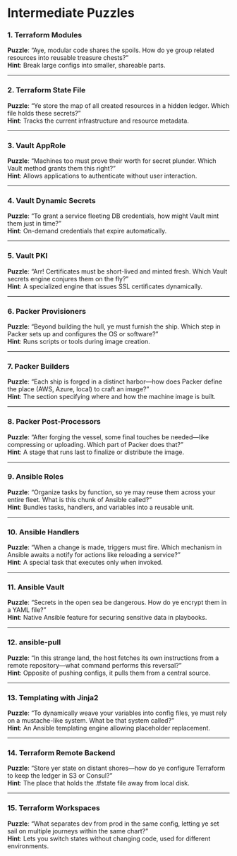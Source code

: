 # Intermediate Puzzles

### 1. Terraform Modules
**Puzzle**: “Aye, modular code shares the spoils. How do ye group related resources into reusable treasure chests?”  
**Hint**: Break large configs into smaller, shareable parts.

---

### 2. Terraform State File
**Puzzle**: “Ye store the map of all created resources in a hidden ledger. Which file holds these secrets?”  
**Hint**: Tracks the current infrastructure and resource metadata.

---

### 3. Vault AppRole
**Puzzle**: “Machines too must prove their worth for secret plunder. Which Vault method grants them this right?”  
**Hint**: Allows applications to authenticate without user interaction.

---

### 4. Vault Dynamic Secrets
**Puzzle**: “To grant a service fleeting DB credentials, how might Vault mint them just in time?”  
**Hint**: On-demand credentials that expire automatically.

---

### 5. Vault PKI
**Puzzle**: “Arr! Certificates must be short-lived and minted fresh. Which Vault secrets engine conjures them on the fly?”  
**Hint**: A specialized engine that issues SSL certificates dynamically.

---

### 6. Packer Provisioners
**Puzzle**: “Beyond building the hull, ye must furnish the ship. Which step in Packer sets up and configures the OS or software?”  
**Hint**: Runs scripts or tools during image creation.

---

### 7. Packer Builders
**Puzzle**: “Each ship is forged in a distinct harbor—how does Packer define the place (AWS, Azure, local) to craft an image?”  
**Hint**: The section specifying where and how the machine image is built.

---

### 8. Packer Post-Processors
**Puzzle**: “After forging the vessel, some final touches be needed—like compressing or uploading. Which part of Packer does that?”  
**Hint**: A stage that runs last to finalize or distribute the image.

---

### 9. Ansible Roles
**Puzzle**: “Organize tasks by function, so ye may reuse them across your entire fleet. What is this chunk of Ansible called?”  
**Hint**: Bundles tasks, handlers, and variables into a reusable unit.

---

### 10. Ansible Handlers
**Puzzle**: “When a change is made, triggers must fire. Which mechanism in Ansible awaits a notify for actions like reloading a service?”  
**Hint**: A special task that executes only when invoked.

---

### 11. Ansible Vault
**Puzzle**: “Secrets in the open sea be dangerous. How do ye encrypt them in a YAML file?”  
**Hint**: Native Ansible feature for securing sensitive data in playbooks.

---

### 12. ansible-pull
**Puzzle**: “In this strange land, the host fetches its own instructions from a remote repository—what command performs this reversal?”  
**Hint**: Opposite of pushing configs, it pulls them from a central source.

---

### 13. Templating with Jinja2
**Puzzle**: “To dynamically weave your variables into config files, ye must rely on a mustache-like system. What be that system called?”  
**Hint**: An Ansible templating engine allowing placeholder replacement.

---

### 14. Terraform Remote Backend
**Puzzle**: “Store yer state on distant shores—how do ye configure Terraform to keep the ledger in S3 or Consul?”  
**Hint**: The place that holds the .tfstate file away from local disk.

---

### 15. Terraform Workspaces
**Puzzle**: “What separates dev from prod in the same config, letting ye set sail on multiple journeys within the same chart?”  
**Hint**: Lets you switch states without changing code, used for different environments.
